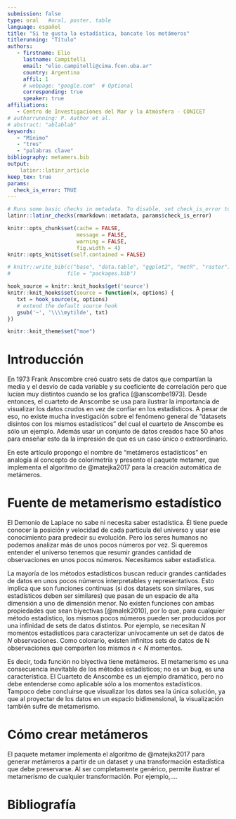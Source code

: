 ```yaml
---
submission: false
type: oral   #oral, poster, table
language: español
title: "Si te gusta la estadística, bancate los metámeros"
titlerunning: "Título"
authors:
   - firstname: Elio
     lastname: Campitelli
     email: "elio.campitelli@cima.fcen.uba.ar"
     country: Argentina
     affil: 1
     # webpage: "google.com"  # Optional 
     corresponding: true
     speaker: true
affiliations:
   - Centro de Investigaciones del Mar y la Atmósfera - CONICET
# authorrunning: P. Author et al.
# abstract: "ablablab"
keywords: 
   - "Mínimo"
   - "tres"
   - "palabras clave"
bibliography: metamers.bib
output: 
    latinr::latinr_article
keep_tex: true
params: 
  check_is_error: TRUE
---
```


```r
# Runs some basic checks in metadata. To disable, set check_is_error to FALSE
latinr::latinr_checks(rmarkdown::metadata, params$check_is_error)
```


```r
knitr::opts_chunk$set(cache = FALSE,
                      message = FALSE,
                      warning = FALSE,
                      fig.width = 4)
knitr::opts_knit$set(self.contained = FALSE)

# knitr::write_bib(c("base", "data.table", "ggplot2", "metR", "raster"), 
#                  file = "packages.bib")

hook_source = knitr::knit_hooks$get('source')
knitr::knit_hooks$set(source = function(x, options) {
   txt = hook_source(x, options)
   # extend the default source hook
   gsub('~', '\\\\mytilde', txt)
})

knitr::knit_theme$set("moe")
```

# Introducción

En 1973 Frank Anscombre creó cuatro sets de datos que compartían la media y el desvío de cada variable y su coeficiente de correlación pero que lucían muy distintos cuando se los grafica [@anscombe1973]. Desde entonces, el cuarteto de Anscombe se usa para ilustrar la importancia de visualizar los datos crudos en vez de confiar en los estadísticos. A pesar de eso, no existe mucha investigación sobre el fenómeno general de "datasets disintos con los mismos estadísticos" del cual el cuarteto de Anscombe es sólo un ejemplo. Además usar un conjunto de datos creados hace 50 años para enseñar esto da la impresión de que es un caso único o extraordinario. 

En este artículo propongo el nombre de "metámeros estadísticos" en analogía al concepto de colorimetría y presento el paquete metamer, que implementa el algoritmo de @matejka2017 para la creación automática de metámeros. 

# Fuente de metamerismo estadístico

El Demonio de Laplace no sabe ni necesita saber estadística. Él tiene puede conocer la posición y velocidad de cada partícula del universo y usar ese conocimiento para predecir su evolución. Pero los seres humanos no podemos analizar más de unos pocos números por vez. Si queremos entender el universo tenemos que resumir grandes cantidad de observaciones en unos pocos números. Necesitamos saber estadística.

La mayoría de los métodos estadísticos buscan reducir grandes cantidades de datos en unos pocos números interpretables y representativos. Esto implica que son funciones continuas (si dos datasets son similares, sus estadísticos deben ser similares) que pasan de un espacio de alta dimensión a uno de dimensión menor. No existen funciones con ambas propiedades que sean biyectivas [@malek2010], por lo que, para cualquier método estadístico, los mismos pocos números pueden ser producidos por una infinidad de sets de datos distintos. Por ejemplo, se necesitan $N$ momentos estadisticos para caracterizar unívocamente un set de datos de $N$ observaciones\footnote{Técnicamente unívocamente a menos a menos de una permutación.}. Como colorario, existen infinitos sets de datos de N observaciones que comparten los mismos $n < N$ momentos. 

\begin{definition}
Sea una función $E : A \rightarrow B$ y un $a_0 \in A$. El conjunto $M_{a, E}$ de todos los $a \in A$ tal que $E(a) = E(a_0)$ son los metámeros de $a_0$ con respecto a $E$. 
\end{definition}

Es decir, toda función no biyectiva tiene metámeros. El metamerismo es una consecuencia inevitable de los métodos estadísticos; no es un bug, es una característica. El Cuarteto de Anscombe es un ejemplo dramático, pero no debe entenderse como aplicable sólo a los momentos estadísticos. Tampoco debe concluirse que visualizar los datos sea la única solución, ya que al proyectar de los datos en un espacio bidimensional, la visualización también sufre de metamerismo. 

# Cómo crear metámeros

El paquete metamer implementa el algoritmo de @matejka2017 para generar metámeros a partir de un dataset y una transformación estadística que debe preservarse. Al ser completamente genérico, permite ilustrar el metamerismo de cualquier transformación. Por ejemplo,.... 

# Bibliografía